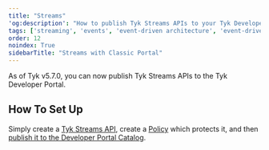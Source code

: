 ```yaml
---
title: "Streams"
'og:description': "How to publish Tyk Streams APIs to your Tyk Developer Portal"
tags: ['streaming', 'events', 'event-driven architecture', 'event-driven architectures', 'kafka']
order: 12
noindex: True
sidebarTitle: "Streams with Classic Portal"
---
```



<LegacyClassicPortalApi/>

As of Tyk v5.7.0, you can now publish Tyk Streams APIs to the Tyk Developer Portal.

## How To Set Up

Simply create a [Tyk Streams API](/api-management/event-driven-apis#getting-started), create a [Policy](/api-management/gateway-config-managing-classic#create-a-security-policy-with-the-dashboard) which protects it, and then [publish it to the Developer Portal Catalog](/portal/overview/getting-started#publish-an-api-product).